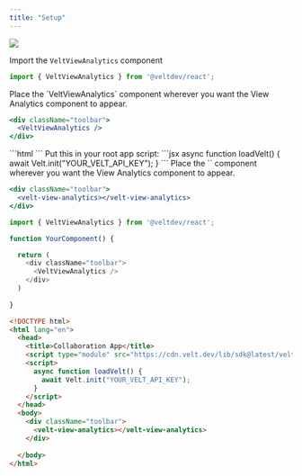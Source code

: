 ```yaml
---
title: "Setup"
---
```


![](/images/Trends.png)


<Tabs>
  <Tab title="React / Next.js">

<Steps titleSize="h2">

<Step title="Import the VeltViewAnalytics component from @veltdev/react">

Import the `VeltViewAnalytics` component

```jsx
import { VeltViewAnalytics } from '@veltdev/react';
```
</Step>


<Step title="Place the VeltViewAnalytics component">
Place the `VeltViewAnalytics` component wherever you want the View Analytics component to appear.

```jsx
<div className="toolbar">
  <VeltViewAnalytics />
</div>
```
</Step>



</Steps>


  </Tab>

  <Tab title="HTML">


<Steps titleSize="h2">

<Step title="Import the Velt Script tag">
```html
<script type="module" src="https://cdn.velt.dev/lib/sdk@latest/velt.js" onload="loadVelt()"></script>
```
</Step>

<Step title="Initialize with your API Key">
Put this in your root app script:
```jsx
async function loadVelt() {
    await Velt.init("YOUR_VELT_API_KEY");
}
```
</Step>


<Step title="Place the velt-view-analytics component">
Place the `<velt-view-analytics>` component wherever you want the View Analytics component to appear.

```jsx
<div className="toolbar">
  <velt-view-analytics></velt-view-analytics>
</div>
```
</Step>



</Steps>



  

  </Tab>
</Tabs>

<RequestExample>

```js React / Next.js
import { VeltViewAnalytics } from '@veltdev/react';

function YourComponent() {

  return (
    <div className="toolbar">
      <VeltViewAnalytics />
    </div>
  )
  
}
```




```html HTML
<!DOCTYPE html>
<html lang="en">
  <head>
    <title>Collaboration App</title>
    <script type="module" src="https://cdn.velt.dev/lib/sdk@latest/velt.js" onload="loadVelt()"></script>
    <script>
      async function loadVelt() {
        await Velt.init("YOUR_VELT_API_KEY");
      }
    </script>
  </head>
  <body>
    <div className="toolbar">
      <velt-view-analytics></velt-view-analytics>
    </div>
    
  </body>
</html>
```

</RequestExample>
